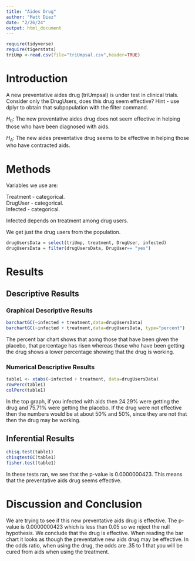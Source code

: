 ```yaml
---
title: "Aides Drug"
author: "Matt Diaz"
date: "2/26/24"
output: html_document
---
```


```r
require(tidyverse)
require(tigerstats)
triUmp <-read.csv(file="triUmpsal.csv",header=TRUE)
```

# Introduction

<!--In this section you explain what you are trying to show.  Where did the data come from?  What is the research or other question you are trying to answer?.  If you skimp in this section expect to be marked down in your grade. Paint a picture of the project a couple of paragraphs is expected!-->

A new  preventative aides drug (triUmpsal) is under test in clinical trials. Consider only the DrugUsers, does this drug seem effective?  Hint - use dplyr to obtain that subpopulation with the filter command.

$H_0$: The new preventative aides drug does not seem effective in helping those who have been diagnosed with aids. 

$H_A$: The new aides preventative drug seems to be effective in helping those who have contracted aids. 


# Methods

<!--Decide on your methods:  use "variable analysis" or other appropriate descriptors.  Make sure to choose at least one graphical method and at least one numerical method. Discuss what data manipulations may be needed for example subsetting or other binning procedures and what sort of graphical displays and inferential tools will be used!-->

Variables we use are:

Treatment - categorical.   
DrugUser - categorical.    
Infected - categorical.   

Infected depends on treatment among drug users.

We get just the drug users from the population. 

```r
drugUsersData = select(triUmp, treatment, DrugUser, infected)
drugUsersData = filter(drugUsersData, DrugUser== "yes")
```



# Results

<!--Divide this section into two sub-sections:  One for your descriptive  results and one for your inferential results.!-->

## Descriptive Results

### Graphical Descriptive Results

<!--Graphical results here.  Make sure to show your code.  Provide appropriate labels for axes, giving units if possible, and provide a good title for the graph, too.  Use the graphical results to describe the patterns if any that exist in the data as focused toward the research question. Bottom line is to explain the features of the graph that are relevant to conforming or departing to what is expected by your null hypothesis !-->

```r
barchartGC(~infected + treatment,data=drugUsersData)
barchartGC(~infected + treatment,data=drugUsersData, type="percent")

```

The percent bar chart shows that aomg those that have been given the placebo, that percentage has risen whereas those who have been getting the drug shows a lower percentage showing that the drug is working. 

### Numerical Descriptive Results

<!--Numerical results go here. Use the numerical results to describe the patterns if any that exist in the data as focused toward the research question!-->

```r
table1 <- xtabs(~infected + treatment, data=drugUsersData)
rowPerc(table1)
colPerc(table1)
```

In the top graph, if you infected with aids then 24.29% were getting the drug and 75.71% were getting the placebo. If the drug were not effective then the numbers would be at about 50% and 50%, since they are not that then the drug may be working.

## Inferential Results

<!--State hypothesis clearly.  Make sure your discussion of the inferential test covers all the aspects that the test output produces, such as test statistic, p-value etc.  Make a decision about the null hypothesis, explain the assumptions on which the selected test/procedure was based, and why the chosen procedure satisfys the assumptions and is appropriate to answer the research question!-->

```r
chisq.test(table1)
chisqtestGC(table1)
fisher.test(table1)
```

In these tests ran, we see that the p-value is 0.0000000423. This means that the preventative aids drug seems effective. 

# Discussion and Conclusion

<!--Discussion and conclusion here.  If you found a relationship be sure to consider whether the relationship occurs because one of the variavbles causes the other, or whether they perhasps are related for some other reason.  Watch the chapter 6 videos from the GeorgeTown videos collection.!-->

We are trying to see if this new preventative aids drug is effective. The p-value is 0.0000000423 which is less than 0.05 so we reject the null hypothesis. We conclude that the drug is effective. When reading the bar chart it looks as though the preventative new aids drug may be effective. In the odds ratio, when using the drug, the odds are .35 to 1 that you will be cured from aids when using the treatment. 
